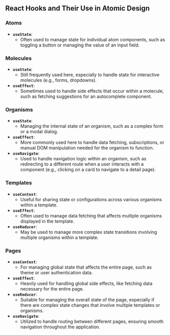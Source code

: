 ## React Hooks and Their Use in Atomic Design

### **Atoms**
- **`useState`**:
  - Often used to manage state for individual atom components, such as toggling a button or managing the value of an input field.

### **Molecules**
- **`useState`**:
  - Still frequently used here, especially to handle state for interactive molecules (e.g., forms, dropdowns).
- **`useEffect`**:
  - Sometimes used to handle side effects that occur within a molecule, such as fetching suggestions for an autocomplete component.

### **Organisms**
- **`useState`**:
  - Managing the internal state of an organism, such as a complex form or a modal dialog.
- **`useEffect`**:
  - More commonly used here to handle data fetching, subscriptions, or manual DOM manipulation needed for the organism to function.
- **`useNavigate`**:
  - Used to handle navigation logic within an organism, such as redirecting to a different route when a user interacts with a component
  (e.g., clicking on a card to navigate to a detail page).

### **Templates**
- **`useContext`**:
  - Useful for sharing state or configurations across various organisms within a template.
- **`useEffect`**:
  - Often used to manage data fetching that affects multiple organisms displayed in the template.
- **`useReducer`**:
  - May be used to manage more complex state transitions involving multiple organisms within a template.

### **Pages**
- **`useContext`**:
  - For managing global state that affects the entire page, such as theme or user authentication data.
- **`useEffect`**:
  - Heavily used for handling global side effects, like fetching data necessary for the entire page.
- **`useReducer`**:
  - Suitable for managing the overall state of the page, especially if there are complex state changes that involve multiple templates or organisms.
- **`useNavigate`**:
  - Utilized to handle routing between different pages, ensuring smooth navigation throughout the application.
